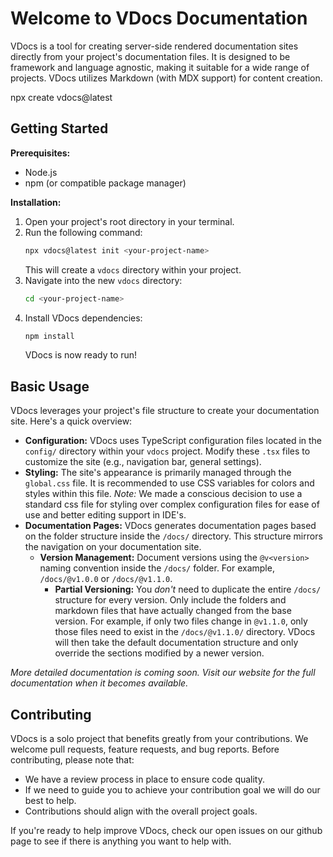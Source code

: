 # Welcome to VDocs Documentation

VDocs is a tool for creating server-side rendered documentation sites directly from your project's documentation files. It is designed to be framework and language agnostic, making it suitable for a wide range of projects. VDocs utilizes Markdown (with MDX support) for content creation.

<Codeblock> npx create vdocs@latest </Codeblock>


## Getting Started

**Prerequisites:**

*   Node.js
*   npm (or compatible package manager)

**Installation:**

1.  Open your project's root directory in your terminal.
2.  Run the following command:
    ```bash
    npx vdocs@latest init <your-project-name>
    ```
    This will create a `vdocs` directory within your project.
3.  Navigate into the new `vdocs` directory:
    ```bash
    cd <your-project-name>
    ```
4.  Install VDocs dependencies:
    ```bash
    npm install
    ```
    VDocs is now ready to run!

## Basic Usage

VDocs leverages your project's file structure to create your documentation site. Here's a quick overview:

*   **Configuration:** VDocs uses TypeScript configuration files located in the `config/` directory within your `vdocs` project. Modify these `.tsx` files to customize the site (e.g., navigation bar, general settings).
*   **Styling:** The site's appearance is primarily managed through the `global.css` file. It is recommended to use CSS variables for colors and styles within this file. *Note:* We made a conscious decision to use a standard css file for styling over complex configuration files for ease of use and better editing support in IDE's.
*   **Documentation Pages:** VDocs generates documentation pages based on the folder structure inside the `/docs/` directory. This structure mirrors the navigation on your documentation site.
    *   **Version Management:** Document versions using the `@v<version>` naming convention inside the `/docs/` folder. For example, `/docs/@v1.0.0` or `/docs/@v1.1.0`.
        *   **Partial Versioning:** You *don't* need to duplicate the entire `/docs/` structure for every version. Only include the folders and markdown files that have actually changed from the base version. For example, if only two files change in `@v1.1.0`, only those files need to exist in the `/docs/@v1.1.0/` directory. VDocs will then take the default documentation structure and only override the sections modified by a newer version.

_More detailed documentation is coming soon. Visit our website for the full documentation when it becomes available._

## Contributing

VDocs is a solo project that benefits greatly from your contributions. We welcome pull requests, feature requests, and bug reports. Before contributing, please note that:

*   We have a review process in place to ensure code quality.
*   If we need to guide you to achieve your contribution goal we will do our best to help.
*   Contributions should align with the overall project goals.

If you're ready to help improve VDocs, check our open issues on our github page to see if there is anything you want to help with.
